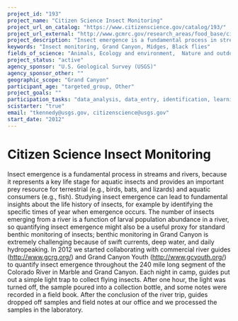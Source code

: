 ```yaml
---
project_id: "193"
project_name: "Citizen Science Insect Monitoring"
project_url_on_catalog: "https://www.citizenscience.gov/catalog/193/"
project_url_external: "http://www.gcmrc.gov/research_areas/food_base/citizen_science_monitoring.aspx"
project_description: "Insect emergence is a fundamental process in streams and rivers, because it represents a key life stage for aquatic insects and provides an important prey resource for terrestrial (e.g., birds, bats, and lizards) and aquatic consumers (e.g., fish). Studying insect emergence can lead to fundamental insights about the life history of insects, for example by identifying the specific times of year when emergence occurs. The number of insects emerging from a river is a function of larval population abundance in a river, so quantifying insect emergence might also be a useful proxy for standard benthic monitoring of insects; benthic monitoring in Grand Canyon is extremely challenging because of swift currents, deep water, and daily hydropeaking. In 2012 we started collaborating with commercial river guides (http://www.gcrg.org/) and Grand Canyon Youth (http://www.gcyouth.org/) to quantify insect emergence throughout the 240 mile long segment of the Colorado River in Marble and Grand Canyon.  Each night in camp, guides put out a simple light trap to collect flying insects.  After one hour, the light was turned off, the sample poured into a collection bottle, and some notes were recorded in a field book. After the conclusion of the river trip, guides dropped off samples and field notes at our office and we processed the samples in the laboratory."
keywords: "Insect monitoring, Grand Canyon, Midges, Black flies"
fields_of_science: "Animals, Ecology and environment,  Nature and outdoors, Pollinators/insects"
project_status: "active"
agency_sponsor: "U.S. Geological Survey (USGS)"
agency_sponsor_other: ""
geographic_scope: "Grand Canyon"
participant_age: "targeted_group, Other"
project_goals: ""
participation_tasks: "data_analysis, data_entry, identification, learning, measurement,  observation, sample_analysis, site_selection_description, specimen_sample_collection"
scistarter: "true"
email: "tkennedy@usgs.gov, citizenscience@usgs.gov"
start_date: "2012"
---
```


# Citizen Science Insect Monitoring

Insect emergence is a fundamental process in streams and rivers, because it represents a key life stage for aquatic insects and provides an important prey resource for terrestrial (e.g., birds, bats, and lizards) and aquatic consumers (e.g., fish). Studying insect emergence can lead to fundamental insights about the life history of insects, for example by identifying the specific times of year when emergence occurs. The number of insects emerging from a river is a function of larval population abundance in a river, so quantifying insect emergence might also be a useful proxy for standard benthic monitoring of insects; benthic monitoring in Grand Canyon is extremely challenging because of swift currents, deep water, and daily hydropeaking. In 2012 we started collaborating with commercial river guides (http://www.gcrg.org/) and Grand Canyon Youth (http://www.gcyouth.org/) to quantify insect emergence throughout the 240 mile long segment of the Colorado River in Marble and Grand Canyon.  Each night in camp, guides put out a simple light trap to collect flying insects.  After one hour, the light was turned off, the sample poured into a collection bottle, and some notes were recorded in a field book. After the conclusion of the river trip, guides dropped off samples and field notes at our office and we processed the samples in the laboratory.
